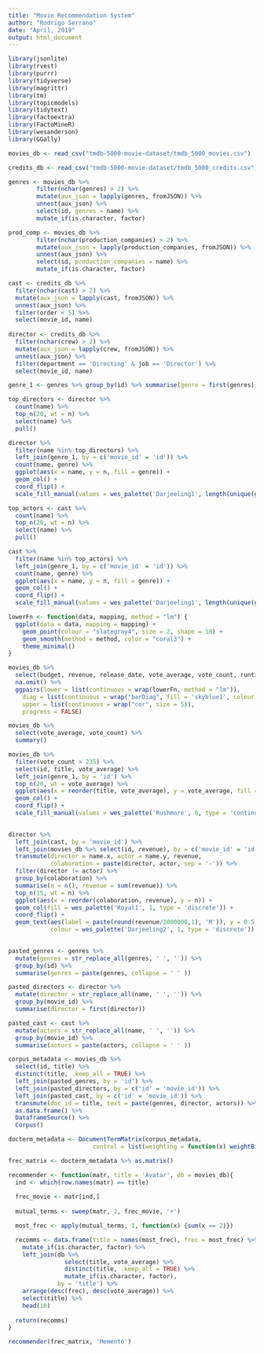 ```yaml
---
title: "Movie Recommendation System"
author: "Rodrigo Serrano"
date: "April, 2019"
output: html_document
---
```


```r
library(jsonlite)
library(rvest)
library(purrr)
library(tidyverse)
library(magrittr)
library(tm)
library(topicmodels)
library(tidytext)
library(factoextra)
library(FactoMineR)
library(wesanderson)
library(GGally)

movies_db <- read_csv("tmdb-5000-movie-dataset/tmdb_5000_movies.csv")

credits_db <- read_csv("tmdb-5000-movie-dataset/tmdb_5000_credits.csv")

genres <- movies_db %>%
        filter(nchar(genres) > 2) %>%
        mutate(aux_json = lapply(genres, fromJSON)) %>%
        unnest(aux_json) %>%
        select(id, genres = name) %>%
        mutate_if(is.character, factor)

prod_comp <- movies_db %>%
        filter(nchar(production_companies) > 2) %>%
        mutate(aux_json = lapply(production_companies, fromJSON)) %>%
        unnest(aux_json) %>%
        select(id, production_companies = name) %>%
        mutate_if(is.character, factor)

cast <- credits_db %>% 
  filter(nchar(cast) > 2) %>% 
  mutate(aux_json = lapply(cast, fromJSON)) %>% 
  unnest(aux_json) %>% 
  filter(order < 5) %>% 
  select(movie_id, name)
  
director <- credits_db %>% 
  filter(nchar(crew) > 2) %>% 
  mutate(aux_json = lapply(crew, fromJSON)) %>% 
  unnest(aux_json) %>% 
  filter(department == 'Directing' & job == 'Director') %>% 
  select(movie_id, name)

```

```r

genre_1 <- genres %>% group_by(id) %>% summarise(genre = first(genres))

top_directors <- director %>% 
  count(name) %>% 
  top_n(20, wt = n) %>%  
  select(name) %>% 
  pull()

director %>% 
  filter(name %in% top_directors) %>% 
  left_join(genre_1, by = c('movie_id' = 'id')) %>% 
  count(name, genre) %>% 
  ggplot(aes(x = name, y = n, fill = genre)) +
  geom_col() + 
  coord_flip() +
  scale_fill_manual(values = wes_palette('Darjeeling1', length(unique(genre_1$genre)), type = 'continuous'))
```

```r
top_actors <- cast %>% 
  count(name) %>% 
  top_n(20, wt = n) %>%  
  select(name) %>% 
  pull()

cast %>% 
  filter(name %in% top_actors) %>% 
  left_join(genre_1, by = c('movie_id' = 'id')) %>% 
  count(name, genre) %>% 
  ggplot(aes(x = name, y = n, fill = genre)) +
  geom_col() + 
  coord_flip() +
  scale_fill_manual(values = wes_palette('Darjeeling1', length(unique(genre_1$genre)), type = 'continuous'))
```

```r

lowerFn <- function(data, mapping, method = "lm") {
  ggplot(data = data, mapping = mapping) +
    geom_point(colour = "slategray4", size = 2, shape = 18) +
    geom_smooth(method = method, color = "coral3") +
    theme_minimal()
}

movies_db %>% 
  select(budget, revenue, release_date, vote_average, vote_count, runtime) %>%
  na.omit() %>% 
  ggpairs(lower = list(continuous = wrap(lowerFn, method = "lm")),
    diag = list(continuous = wrap("barDiag", fill = 'skyblue1', colour = "skyblue4")),
    upper = list(continuous = wrap("cor", size = 5)),
    progress = FALSE)

```

```r

movies_db %>%
  select(vote_average, vote_count) %>% 
  summary()

movies_db %>% 
  filter(vote_count > 235) %>%
  select(id, title, vote_average) %>%
  left_join(genre_1, by = 'id') %>%
  top_n(20, wt = vote_average) %>% 
  ggplot(aes(x = reorder(title, vote_average), y = vote_average, fill = genre)) +
  geom_col() + 
  coord_flip() +
  scale_fill_manual(values = wes_palette('Rushmore', 6, type = 'continuous'))
  

```

```r

director %>% 
  left_join(cast, by = 'movie_id') %>%
  left_join(movies_db %>% select(id, revenue), by = c('movie_id' = 'id')) %>% 
  transmute(director = name.x, actor = name.y, revenue,
            colaboration = paste(director, actor, sep = '-')) %>% 
  filter(director != actor) %>% 
  group_by(colaboration) %>% 
  summarise(n = n(), revenue = sum(revenue)) %>% 
  top_n(15, wt = n) %>% 
  ggplot(aes(x = reorder(colaboration, revenue), y = n)) +
  geom_col(fill = wes_palette('Royal1', 1, type = 'discrete')) + 
  coord_flip() +
  geom_text(aes(label = paste(round(revenue/1000000,1), 'M')), y = 0.5, size = 3, 
            colour = wes_palette('Darjeeling2', 1, type = 'discrete'))
  
```

```r

pasted_genres <- genres %>% 
  mutate(genres = str_replace_all(genres, ' ', '')) %>% 
  group_by(id) %>% 
  summarise(genres = paste(genres, collapse = ' ' ))

pasted_directors <- director %>% 
  mutate(director = str_replace_all(name, ' ', '')) %>% 
  group_by(movie_id) %>% 
  summarise(director = first(director))

pasted_cast <- cast %>%
  mutate(actors = str_replace_all(name, ' ', '')) %>% 
  group_by(movie_id) %>% 
  summarise(actors = paste(actors, collapse = ' ' ))

corpus_metadata <- movies_db %>%
  select(id, title) %>% 
  distinct(title, .keep_all = TRUE) %>% 
  left_join(pasted_genres, by = 'id') %>% 
  left_join(pasted_directors, by = c('id' = 'movie_id')) %>% 
  left_join(pasted_cast, by = c('id' = 'movie_id')) %>% 
  transmute(doc_id = title, text = paste(genres, director, actors)) %>% 
  as.data.frame() %>% 
  DataframeSource() %>%
  Corpus()

docterm_metadata <- DocumentTermMatrix(corpus_metadata,
                        control = list(weighting = function(x) weightBin(x)))

frec_matrix <- docterm_metadata %>% as.matrix()

recommender <- function(matr, title = 'Avatar', db = movies_db){
  ind <- which(row.names(matr) == title)
  
  frec_movie <- matr[ind,]
  
  mutual_terms <- sweep(matr, 2, frec_movie, '+')

  most_frec <- apply(mutual_terms, 1, function(x) {sum(x == 2)})

  recomms <- data.frame(title = names(most_frec), frec = most_frec) %>% 
    mutate_if(is.character, factor) %>% 
    left_join(db %>%
                select(title, vote_average) %>% 
                distinct(title, .keep_all = TRUE) %>% 
                mutate_if(is.character, factor), 
              by = 'title') %>% 
    arrange(desc(frec), desc(vote_average)) %>% 
    select(title) %>% 
    head(10)
  
  return(recomms)
}

recommender(frec_matrix, 'Memento')


```

